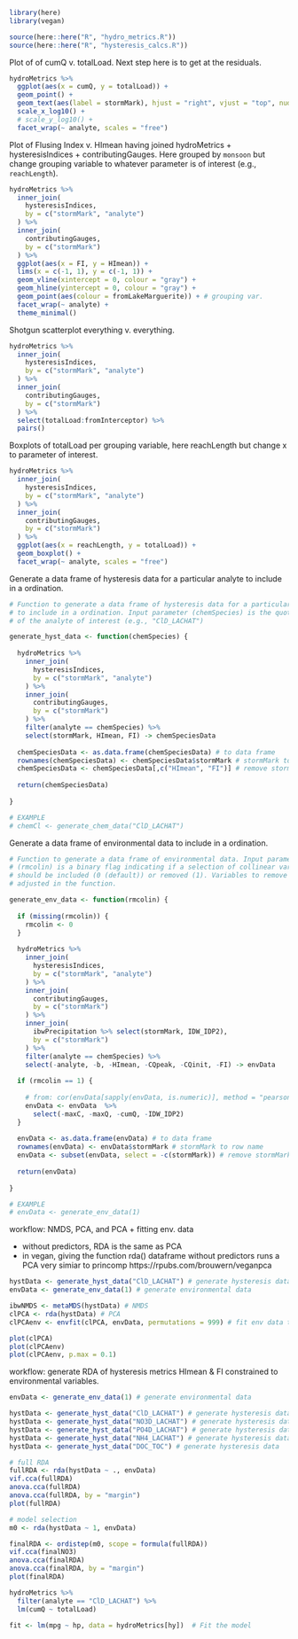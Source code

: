 

```r

library(here)
library(vegan)
```


```r

source(here::here("R", "hydro_metrics.R"))
source(here::here("R", "hysteresis_calcs.R"))
```


Plot of of cumQ v. totalLoad. Next step here is to get at the residuals.

```r

hydroMetrics %>% 
  ggplot(aes(x = cumQ, y = totalLoad)) +
  geom_point() +
  geom_text(aes(label = stormMark), hjust = "right", vjust = "top", nudge_x = 0) +
  scale_x_log10() +
  # scale_y_log10() +
  facet_wrap(~ analyte, scales = "free")
```


Plot of Flusing Index v. HImean having joined hydroMetrics + hysteresisIndices + contributingGauges. Here grouped by `monsoon` but change grouping variable to whatever parameter is of interest (e.g., `reachLength`).

```r

hydroMetrics %>% 
  inner_join(
    hysteresisIndices,
    by = c("stormMark", "analyte")
  ) %>% 
  inner_join(
    contributingGauges,
    by = c("stormMark")
  ) %>% 
  ggplot(aes(x = FI, y = HImean)) + 
  lims(x = c(-1, 1), y = c(-1, 1)) +
  geom_vline(xintercept = 0, colour = "gray") +
  geom_hline(yintercept = 0, colour = "gray") +
  geom_point(aes(colour = fromLakeMarguerite)) + # grouping var.
  facet_wrap(~ analyte) +
  theme_minimal()

```


Shotgun scatterplot everything v. everything.

```r

hydroMetrics %>% 
  inner_join(
    hysteresisIndices,
    by = c("stormMark", "analyte")
  ) %>% 
  inner_join(
    contributingGauges,
    by = c("stormMark")
  ) %>% 
  select(totalLoad:fromInterceptor) %>% 
  pairs()
```


Boxplots of totalLoad per grouping variable, here reachLength but change x to parameter of interest.

```r

hydroMetrics %>% 
  inner_join(
    hysteresisIndices,
    by = c("stormMark", "analyte")
  ) %>% 
  inner_join(
    contributingGauges,
    by = c("stormMark")
  ) %>% 
  ggplot(aes(x = reachLength, y = totalLoad)) +
  geom_boxplot() +
  facet_wrap(~ analyte, scales = "free")
```


Generate a data frame of hysteresis data for a particular analyte to include in a ordination.

```r

# Function to generate a data frame of hysteresis data for a particular analyte
# to include in a ordination. Input parameter (chemSpecies) is the quoted name
# of the analyte of interest (e.g., "ClD_LACHAT")

generate_hyst_data <- function(chemSpecies) {
  
  hydroMetrics %>% 
    inner_join(
      hysteresisIndices,
      by = c("stormMark", "analyte")
    ) %>% 
    inner_join(
      contributingGauges,
      by = c("stormMark")
    ) %>% 
    filter(analyte == chemSpecies) %>%
    select(stormMark, HImean, FI) -> chemSpeciesData
  
  chemSpeciesData <- as.data.frame(chemSpeciesData) # to data frame
  rownames(chemSpeciesData) <- chemSpeciesData$stormMark # stormMark to row name
  chemSpeciesData <- chemSpeciesData[,c("HImean", "FI")] # remove stormMark col
  
  return(chemSpeciesData)
  
}

# EXAMPLE
# chemCl <- generate_chem_data("ClD_LACHAT")

```


Generate a data frame of environmental data to include in a ordination.

```r

# Function to generate a data frame of environmental data. Input parameter
# (rmcolin) is a binary flag indicating if a selection of collinear variables
# should be included (0 (default)) or removed (1). Variables to remove should be
# adjusted in the function.

generate_env_data <- function(rmcolin) {
  
  if (missing(rmcolin)) {
    rmcolin <- 0
  }
  
  hydroMetrics %>% 
    inner_join(
      hysteresisIndices,
      by = c("stormMark", "analyte")
    ) %>% 
    inner_join(
      contributingGauges,
      by = c("stormMark")
    ) %>% 
    inner_join(
      ibwPrecipitation %>% select(stormMark, IDW_IDP2),
      by = c("stormMark")
    ) %>% 
    filter(analyte == chemSpecies) %>%
    select(-analyte, -b, -HImean, -CQpeak, -CQinit, -FI) -> envData 
  
  if (rmcolin == 1) {
    
    # from: cor(envData[sapply(envData, is.numeric)], method = "pearson")
    envData <- envData  %>% 
      select(-maxC, -maxQ, -cumQ, -IDW_IDP2) 
  }
  
  envData <- as.data.frame(envData) # to data frame
  rownames(envData) <- envData$stormMark # stormMark to row name
  envData <- subset(envData, select = -c(stormMark)) # remove stormMark col
  
  return(envData)
  
}

# EXAMPLE
# envData <- generate_env_data(1)
```


workflow: NMDS, PCA, and PCA + fitting env. data

* without predictors, RDA is the same as PCA
* in vegan, giving the function rda() dataframe without predictors runs a PCA very simiar to princomp
https://rpubs.com/brouwern/veganpca

```r

hystData <- generate_hyst_data("ClD_LACHAT") # generate hysteresis data
envData <- generate_env_data(1) # generate environmental data

ibwNMDS <- metaMDS(hystData) # NMDS
clPCA <- rda(hystData) # PCA
clPCAenv <- envfit(clPCA, envData, permutations = 999) # fit env data to PCA

plot(clPCA)
plot(clPCAenv)
plot(clPCAenv, p.max = 0.1)
```


workflow: generate RDA of hysteresis metrics HImean & FI constrained to environmental variables. 

```r

envData <- generate_env_data(1) # generate environmental data

hystData <- generate_hyst_data("ClD_LACHAT") # generate hysteresis data
hystData <- generate_hyst_data("NO3D_LACHAT") # generate hysteresis data
hystData <- generate_hyst_data("PO4D_LACHAT") # generate hysteresis data
hystData <- generate_hyst_data("NH4_LACHAT") # generate hysteresis data
hystData <- generate_hyst_data("DOC_TOC") # generate hysteresis data

# full RDA
fullRDA <- rda(hystData ~ ., envData)
vif.cca(fullRDA)
anova.cca(fullRDA)
anova.cca(fullRDA, by = "margin")
plot(fullRDA)

# model selection
m0 <- rda(hystData ~ 1, envData)

finalRDA <- ordistep(m0, scope = formula(fullRDA))
vif.cca(finalNO3)
anova.cca(finalRDA)
anova.cca(finalRDA, by = "margin")
plot(finalRDA)

```


```r

hydroMetrics %>% 
  filter(analyte == "ClD_LACHAT") %>% 
  lm(cumQ ~ totalLoad)
  
fit <- lm(mpg ~ hp, data = hydroMetrics[hy])  # Fit the model

```

